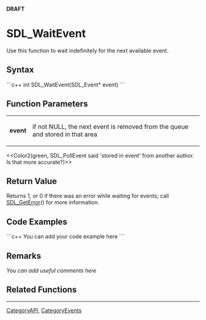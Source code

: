 <!-- pragma section-numbers off -->
<!-- pragma disable-camelcase -->
'''DRAFT'''

= SDL_WaitEvent =
Use this function to wait indefinitely for the next available event.


== Syntax ==
```c++
int SDL_WaitEvent(SDL_Event* event)
```

== Function Parameters ==
{|
|'''event'''
|if not NULL, the next event is removed from the queue and stored in that area 
|}
<<Color2(green, SDL_Poll<code></code>Event said 'stored in event' from another author. Is that more accurate?)>>

== Return Value ==
Returns 1, or 0 if there was an error while waiting for events; call [[SDL_GetError]]() for more information.

== Code Examples ==
```c++
You can add your code example here
```

== Remarks ==
''You can add useful comments here''

== Related Functions ==

----
[[CategoryAPI]], [[CategoryEvents]]
